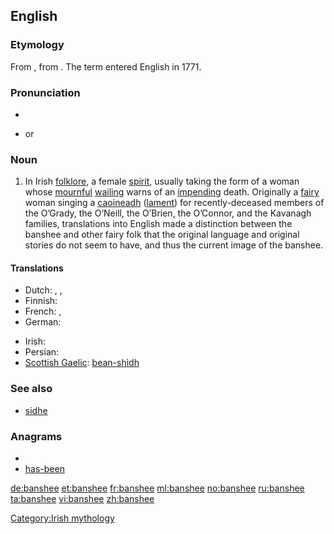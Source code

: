 ==English==
{{wikipedia}}

===Etymology===
From {{etyl|ga}} {{term|bean|lang=ga}} {{term|sídhe|lang=ga}}, from {{etyl|sga}} {{term|ben|lang=sga}} {{term|síde||woman of the fairy mound|lang=sga}}.  The term {{term||banshee}} entered English in 1771.

===Pronunciation===
* {{audio|en-us-banshee.ogg|Audio (US)}}
* {{IPA|/bænˈʃiː/}} or {{IPAchar|/ˈbænʃiː/}}

===Noun===
{{en-noun}}

# In Irish [[folklore]], a female [[spirit]], usually taking the form of a woman whose [[mournful]] [[wail]]ing warns of an [[impend]]ing death. Originally a [[fairy]] woman singing a [[caoin|caoineadh]] ([[lament]]) for recently-deceased members of the O’Grady, the O’Neill, the O’Brien, the O’Connor, and the Kavanagh families, translations into English made a distinction between the banshee and other fairy folk that the original language and original stories do not seem to have, and thus the current image of the banshee.

====Translations====
{{trans-top|in Irish folklore, a female spirit}}
* Dutch: {{t-|nl|banshee|f}}, {{t+|nl|fee|f}}, {{t+|nl|elf|f}}
* Finnish: {{t-|fi|Banshee}}
* French: {{t-|fr|banshee|f}}, {{t|fr|banshie|f}}
* German: {{t+|de|Banshee}}
{{trans-mid}}
* Irish: {{t-|ga|bean sí|f|xs=Irish}}
* Persian: {{t|fa|موجود وهمی شکل به شکل روح|xs=Persian}}
* [[Scottish Gaelic]]: [[bean-shìdh]] {{f}}
{{trans-bottom}}

===See also===
* [[sidhe]]

===Anagrams===
* {{alphagram|abeehns}}
* [[has-been#English|has-been]]

[[Category:Irish mythology]]

[[de:banshee]]
[[et:banshee]]
[[fr:banshee]]
[[ml:banshee]]
[[no:banshee]]
[[ru:banshee]]
[[ta:banshee]]
[[vi:banshee]]
[[zh:banshee]]